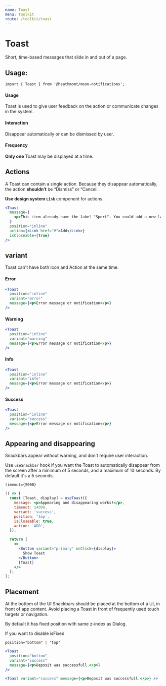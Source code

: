 ```yaml
---
name: Toast
menu: Toolkit
route: /toolkit/toast
---
```


# Toast

Short, time-based messages that slide in and out of a page.

## Usage:

```
import { Toast } from '@heathmont/moon-notifications';
```

#### Usage

Toast is used to give user feedback on the action or communicate changes in the system.

#### Interaction

Disappear automatically or can be dismissed by user.

#### Frequency

**Only one** Toast may be displayed at a time.

## Actions

A Toast can contain a single action. Because they disappear automatically, the action **shouldn’t** be “Dismiss” or “Cancel.

**Use design system `Link`** component for actions.

```jsx react-live
<Toast
  message={
    <p>This item already have the label "Sport". You could add a new label.</p>
  }
  position="inline"
  action={<Link href="#">Add</Link>}
  isCloseable={true}
/>
```

## variant

Toast can't have both Icon and Action at the same time.

#### Error

```jsx react-live
<Toast
  position="inline"
  variant="error"
  message={<p>Error message or notification</p>}
/>
```

#### Warning

```jsx react-live
<Toast
  position="inline"
  variant="warning"
  message={<p>Error message or notification</p>}
/>
```

#### Info

```jsx react-live
<Toast
  position="inline"
  variant="info"
  message={<p>Error message or notification</p>}
/>
```

#### Success

```jsx react-live
<Toast
  position="inline"
  variant="success"
  message={<p>Error message or notification</p>}
/>
```

## Appearing and disappearing

Snackbars appear without warning, and don't require user interaction.

Use `useSnackbar` hook if you want the Toast to automatically disappear from the screen after a minimum of 5 seconds, and a maximum of 10 seconds.
By default it's a 5 seconds.

`timeout={5000}`

```jsx react-live
() => {
  const [Toast, display] = useToast({
    message: <p>Appearing and disappearing works!</p>,
    timeout: 14000,
    variant: 'success',
    position: 'top',
    isCloseable: true,
    action: 'ADD',
  });

  return (
    <>
      <Button variant="primary" onClick={display}>
        Show Toast
      </Button>
      {Toast}
    </>
  );
};
```

## Placement

At the bottom of the UI
Snackbars should be placed at the bottom of a UI, in front of app content.
Avoid placing a Toast in front of frequently used touch targets or navigation.

By default it has fixed position with same z-index as Dialog.

If you want to disable isFixed

`position="bottom" | "top"`

```jsx react-live
<Toast
  position="bottom"
  variant="success"
  message={<p>Deposit was successfull.</p>}
/>
```

```jsx react-live
<Toast variant="success" message={<p>Deposit was successfull.</p>} />
```
